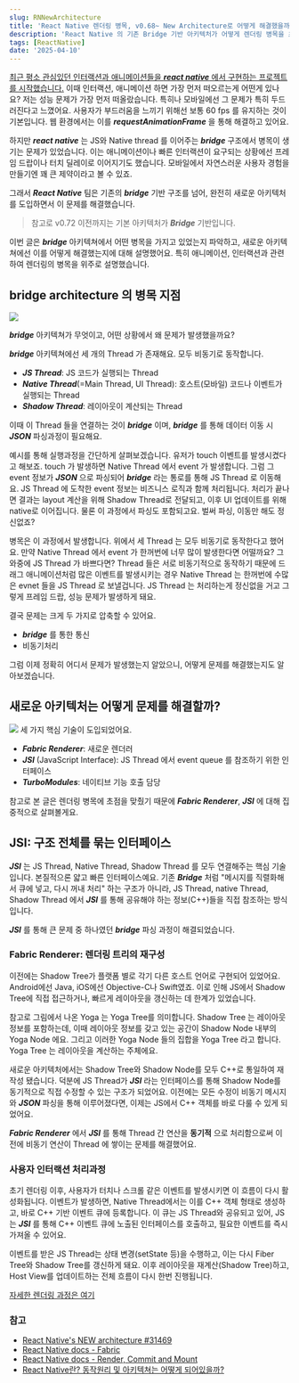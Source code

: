 ```yaml
---
slug: RNNewArchitecture
title: 'React Native 렌더링 병목, v0.68~ New Architecture로 어떻게 해결했을까?'
description: 'React Native 의 기존 Bridge 기반 아키텍처가 어떻게 렌더링 병목을 초래했는지, 그리고 v0.70부터 도입된 New Architecture 가 이를 구조적으로 어떻게 해결했는지 ***JSI*** 와 Fabric Renderer*** 관점에서 살펴봅니다.'
tags: [ReactNative]
date: '2025-04-10'
---
```


[최근 평소 관심있던 인터랙션과 애니메이션들을 **_react native_** 에서 구현하는 프로젝트를 시작했습니다.](https://github.com/taewoongheo/react-native-interaction-lab) 이때 인터랙션, 애니메이션 하면 가장 먼저 떠오르는게 어떤게 있나요? 저는 성능 문제가 가장 먼저 떠올랐습니다. 특히나 모바일에선 그 문제가 특히 두드러진다고 느꼈어요. 사용자가 부드러움을 느끼기 위해선 보통 60 fps 를 유지하는 것이 기본입니다. 웹 환경에서는 이를 **_requestAnimationFrame_** 을 통해 해결하고 있어요.

하지만 **_react native_** 는 JS와 Native thread 를 이어주는 **_bridge_** 구조에서 병목이 생기는 문제가 있었습니다.
이는 애니메이션이나 빠른 인터랙션이 요구되는 상황에선 프레임 드랍이나 터치 딜레이로 이어지기도 했습니다. 모바일에서 자연스러운 사용자 경험을 만들기엔 꽤 큰 제약이라고 볼 수 있죠.

그래서 **_React Native_** 팀은 기존의 **_bridge_** 기반 구조를 넘어, 완전히 새로운 아키텍처를 도입하면서 이 문제를 해결했습니다.

> 참고로 v0.72 이전까지는 기본 아키텍처가 **_Bridge_** 기반입니다.

이번 글은 **_bridge_** 아키텍쳐에서 어떤 병목을 가지고 있었는지 파악하고, 새로운 아키텍쳐에선 이를 어떻게 해결했는지에 대해 설명했어요. 특히 애니메이션, 인터랙션과 관련하여 렌더링의 병목을 위주로 설명했습니다.

## bridge architecture 의 병목 지점

![](https://github-production-user-asset-6210df.s3.amazonaws.com/127009780/432155061-4191bd5b-9e53-4d3c-a4a8-b74d8bdb94e8.png?X-Amz-Algorithm=AWS4-HMAC-SHA256&X-Amz-Credential=AKIAVCODYLSA53PQK4ZA/20250410/us-east-1/s3/aws4_request&X-Amz-Date=20250410T064542Z&X-Amz-Expires=300&X-Amz-Signature=9936d607e617bc1c12815e21825513e41e44eb0b64badc69c95c27eacc82d94c&X-Amz-SignedHeaders=host)

**_bridge_** 아키텍쳐가 무엇이고, 어떤 상황에서 왜 문제가 발생했을까요?

**_bridge_** 아키텍쳐에선 세 개의 Thread 가 존재해요. 모두 비동기로 동작합니다.

- **_JS Thread_**: JS 코드가 실행되는 Thread
- **_Native Thread_**(=Main Thread, UI Thread): 호스트(모바일) 코드나 이벤트가 실행되는 Thread
- **_Shadow Thread_**: 레이아웃이 계산되는 Thread

이때 이 Thread 들을 연결하는 것이 **_bridge_** 이며, **_bridge_** 를 통해 데이터 이동 시 **_JSON_** 파싱과정이 필요해요.

예시를 통해 실행과정을 간단하게 살펴보겠습니다. 유저가 touch 이벤트를 발생시켰다고 해보죠. touch 가 발생하면 Native Thread 에서 event 가 발생합니다. 그럼 그 event 정보가 **_JSON_** 으로 파싱되어 **_bridge_** 라는 통로를 통해 JS Thread 로 이동해요. JS Thread 에 도착한 event 정보는 비즈니스 로직과 함께 처리됩니다. 처리가 끝나면 결과는 layout 계산을 위해 Shadow Thread로 전달되고, 이후 UI 업데이트를 위해 native로 이어집니다. 물론 이 과정에서 파싱도 포함되고요. 벌써 파싱, 이동만 해도 정신없죠?

병목은 이 과정에서 발생합니다. 위에서 세 Thread 는 모두 비동기로 동작한다고 했어요. 만약 Native Thread 에서 event 가 한꺼번에 너무 많이 발생한다면 어떨까요? 그 와중에 JS Thread 가 바쁘다면? Thread 들은 서로 비동기적으로 동작하기 때문에 드래그 애니메이션처럼 많은 이벤트를 발생시키는 경우 Native Thread 는 한꺼번에 수많은 evnet 들을 JS Thread 로 보낼겁니다. JS Thread 는 처리하는게 정신없을 거고 그렇게 프레임 드랍, 성능 문제가 발생하게 돼요.

결국 문제는 크게 두 가지로 압축할 수 있어요.

- **_bridge_** 를 통한 통신
- 비동기처리

그럼 이제 정확히 어디서 문제가 발생했는지 알았으니, 어떻게 문제를 해결했는지도 알아보겠습니다.

## 새로운 아키텍처는 어떻게 문제를 해결할까?

![](https://github-production-user-asset-6210df.s3.amazonaws.com/127009780/432159592-609fea62-a48f-4733-ae7d-c84aa7d2d0b6.png?X-Amz-Algorithm=AWS4-HMAC-SHA256&X-Amz-Credential=AKIAVCODYLSA53PQK4ZA/20250410/us-east-1/s3/aws4_request&X-Amz-Date=20250410T065705Z&X-Amz-Expires=300&X-Amz-Signature=221c25dc7292ab6972ec29dce7d0a2f4e4b474ad01bad3d828826b517dd664ee&X-Amz-SignedHeaders=host)
세 가지 핵심 기술이 도입되었어요.

- **_Fabric Renderer_**: 새로운 렌더러
- **_JSI_** (JavaScript Interface): JS Thread 에서 event queue 를 참조하기 위한 인터페이스
- **_TurboModules_**: 네이티브 기능 호출 담당

참고로 본 글은 렌더링 병목에 초점을 맞췄기 때문에 **_Fabric Renderer_**, **_JSI_** 에 대해 집중적으로 살펴볼게요.

## JSI: 구조 전체를 묶는 인터페이스

**_JSI_** 는 JS Thread, Native Thread, Shadow Thread 를 모두 연결해주는 핵심 기술입니다. 본질적으론 얇고 빠른 인터페이스예요. 기존 **_Bridge_** 처럼 "메시지를 직렬화해서 큐에 넣고, 다시 꺼내 처리" 하는 구조가 아니라, JS Thread, native Thread, Shadow Thread 에서 **_JSI_** 를 통해 공유해야 하는 정보(C++)들을 직접 참조하는 방식입니다.

**_JSI_** 를 통해 큰 문제 중 하나였던 **_bridge_** 파싱 과정이 해결되었습니다.

### Fabric Renderer: 렌더링 트리의 재구성

이전에는 Shadow Tree가 플랫폼 별로 각기 다른 호스트 언어로 구현되어 있었어요. Android에선 Java, iOS에선 Objective-C나 Swift였죠. 이로 인해 JS에서 Shadow Tree에 직접 접근하거나, 빠르게 레이아웃을 갱신하는 데 한계가 있었습니다.

참고로 그림에서 나온 Yoga 는 Yoga Tree를 의미합니다. Shadow Tree 는 레이아웃 정보를 포함하는데, 이때 레이아웃 정보를 갖고 있는 공간이 Shadow Node 내부의 Yoga Node 에요. 그리고 이러한 Yoga Node 들의 집합을 Yoga Tree 라고 합니다. Yoga Tree 는 레이아웃을 계산하는 주체에요.

새로운 아키텍처에서는 Shadow Tree와 Shadow Node를 모두 C++로 통일하여 재작성 됐습니다. 덕분에 JS Thread가 **_JSI_** 라는 인터페이스를 통해 Shadow Node를 동기적으로 직접 수정할 수 있는 구조가 되었어요. 이전에는 모든 수정이 비동기 메시지와 **_JSON_** 파싱을 통해 이루어졌다면, 이제는 JS에서 C++ 객체를 바로 다룰 수 있게 되었어요.

**_Fabric Renderer_** 에서 **_JSI_** 를 통해 Thread 간 연산을 **동기적** 으로 처리함으로써 이전에 비동기 연산이 Thread 에 쌓이는 문제를 해결했어요.

### 사용자 인터랙션 처리과정

초기 렌더링 이후, 사용자가 터치나 스크롤 같은 이벤트를 발생시키면 이 흐름이 다시 활성화됩니다. 이벤트가 발생하면, Native Thread에서는 이를 C++ 객체 형태로 생성하고, 바로 C++ 기반 이벤트 큐에 등록합니다. 이 큐는 JS Thread와 공유되고 있어, JS는 **_JSI_** 를 통해 C++ 이벤트 큐에 노출된 인터페이스를 호출하고, 필요한 이벤트를 즉시 가져올 수 있어요.

이벤트를 받은 JS Thread는 상태 변경(setState 등)을 수행하고, 이는 다시 Fiber Tree와 Shadow Tree를 갱신하게 돼요. 이후 레이아웃을 재계산(Shadow Tree)하고, Host View를 업데이트하는 전체 흐름이 다시 한번 진행됩니다.

[자세한 렌더링 과정은 여기](https://reactnative.dev/architecture/render-pipeline)

### 참고

- [React Native's NEW architecture #31469](https://github.com/facebook/react-native/issues/31469)
- [React Native docs - Fabric](https://reactnative.dev/architecture/fabric-renderer)
- [React Native docs - Render, Commit and Mount](https://reactnative.dev/architecture/render-pipeline)
- [React Native란? 동작원리 및 아키텍쳐는 어떻게 되어있을까?](https://minf.tistory.com/entry/React-Native-React-Native%EB%9E%80-%EB%8F%99%EC%9E%91%EC%9B%90%EB%A6%AC-%EB%B0%8F-%EC%95%84%ED%82%A4%ED%85%8D%EC%B3%90%EB%8A%94-%EC%96%B4%EB%96%BB%EA%B2%8C-%EB%90%98%EC%96%B4%EC%9E%88%EC%9D%84%EA%B9%8C)

